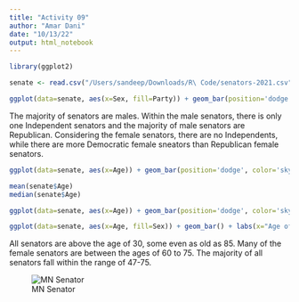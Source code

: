 ```yaml
---
title: "Activity 09"
author: "Amar Dani"
date: "10/13/22"
output: html_notebook
---
```

```r
library(ggplot2)
```
```r
senate <- read.csv("/Users/sandeep/Downloads/R\ Code/senators-2021.csv")
```
```r
ggplot(data=senate, aes(x=Sex, fill=Party)) + geom_bar(position='dodge') + labs(x="Gender of Senators", y="Number of Senators in Category", fill='Party Affiliation') + scale_fill_manual(values=c('#01253D','#FBDE8E','#E7000C'))
```
The majority of senators are males. Within the male senators, there is only one Independent senators and the majority of male senators are Republican. Considering the female senators, there are no Independents, while there are more Democratic female sneators than Republican female senators. 
```r
ggplot(data=senate, aes(x=Age)) + geom_bar(position='dodge', color='skyblue',fill='black') + labs(x="Age of Senators", y="Number of Senators in Category") + scale_x_continuous(breaks=seq(30,90,5))
```
```r
mean(senate$Age)
median(senate$Age)
```
```r
ggplot(data=senate, aes(x=Age)) + geom_bar(position='dodge', color='skyblue',fill='black') + labs(x="Age of Senators", y="Number of Senators in Category") + scale_x_continuous(breaks=seq(30,90,5)) + geom_vline(xintercept=median(senate$Age),color='red')
```
```r
ggplot(data=senate, aes(x=Age, fill=Sex)) + geom_bar() + labs(x="Age of Senators", y="Number of Senators in Category", fill='') + scale_x_continuous(breaks=seq(30,90,5)) + scale_fill_manual(values=c('#7d31b0','#006ea1'))
```
All senators are above the age of 30, some even as old as 85. Many of the female senators are between the ages of 60 to 75. The majority of all senators fall within the range of 47-75.

![MN Senator](/Users/sandeep/Downloads/R\ Code/amyklobuchar.jpeg)

